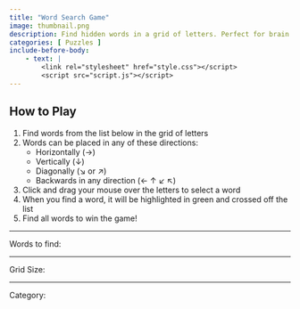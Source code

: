 ```yaml
---
title: "Word Search Game"
image: thumbnail.png
description: Find hidden words in a grid of letters. Perfect for brain training and puzzle enthusiasts!
categories: [ Puzzles ]
include-before-body:
    - text: |
        <link rel="stylesheet" href="style.css"></script>
        <script src="script.js"></script>
---
```


```{=html}
<div class="game-container">
    <div class="instructions">
        <h2>How to Play</h2>
        <ol>
            <li>Find words from the list below in the grid of letters</li>
            <li>Words can be placed in any of these directions:
                <ul>
                    <li>Horizontally (→)</li>
                    <li>Vertically (↓)</li>
                    <li>Diagonally (↘ or ↗)</li>
                    <li>Backwards in any direction (← ↑ ↙ ↖)</li>
                </ul>
            </li>
            <li>Click and drag your mouse over the letters to select a word</li>
            <li>When you find a word, it will be highlighted in green and crossed off the list</li>
            <li>Find all words to win the game!</li>
        </ol>
    </div>
    <div id="grid" class="grid"></div>
    <hr>
    <div class="optiongrid">
        <div class="label">
            Words to find:
        </div>
        <div>
            <div id="wordList" class="word-list"></div>
        </div>
    </div>
    <hr>
    <div class="optiongrid">
        <div class="label">
            Grid Size: 
        </div>
        <div>
            <div id="gridSize" class="grid-size"></div>
        </div>
    </div>
    <hr>
    <div class="optiongrid">
        <div class="label">
            Category:
        </div>
        <div>
            <div id="categoryButtons"></div>
        </div>
    </div>
    <div id="toast"></div>
</div>

<script type="text/javascript">
   // Start new game when page loads
   setTimeout(() => {
        // Initialize game
        const game = new WordSearchGame();
        game.newGame();

   }, 1000); 
</script>
```

